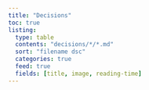 ```yaml
---
title: "Decisions"
toc: true
listing:
  type: table
  contents: "decisions/*/*.md"
  sort: "filename dsc"
  categories: true
  feed: true
  fields: [title, image, reading-time]
---
```


